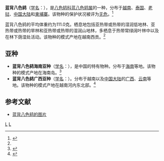 {{Speciesbox
| name = 蓝背八色鸫
| image = A monograph of the Pittidæ, or family of ant-thrushes (Plate IX) (8231506879), crop.jpg
| status = LC | status_system = IUCN3.1
| genus = Hydrornis
| species = soror
| authority = {{link-en|罗伯特·乔治·沃德洛·拉姆齐|Robert George Wardlaw Ramsay|Wardlaw-Ramsay}}, 1881<ref name='id2500'>{{cite web| url =http://www.bioinfo.cn/db05/BjdwSpecies.php?action=view&id=2500| title =蓝背八色鸫| work =《中国动物物种编目数据库》| publisher =中国科学院微生物研究所| author =中国科学院动物研究所| accessdate =2009-04-04| deadurl =yes| archiveurl =https://web.archive.org/web/20131203122335/http://www.bioinfo.cn/db05/BjdwSpecies.php?action=view| archivedate =2013-12-03}}</ref>
}}
'''蓝背八色鸫'''（[[学名|学名]]：{{lang|la|''Hydrornis soror''}}），是[[八色鸫科|八色鸫科]][[蓝八色鸫属|蓝八色鸫属]]的一种，分布于[[越南|越南]]、[[泰国|泰国]]、[[老挝|老挝]]、[[中国大陆|中国大陆]]和[[柬埔寨|柬埔寨]]。该物种的保护状况被评为[[无危|无危]]。<ref>{{cite web|url=http://www.birdlife.org/datazone/speciesfactsheet.php?id=3996&m=0|title=Pitta soror|publisher=[[国际鸟盟|BirdLife.org]]|accessdate=2011-06-27}}</ref>

蓝背八色鸫的平均体重约为111.0克。栖息地包括亚热带或热带的湿润低地林、亚热带或热带的旱林和亚热带或热带的湿润山地林，多栖息于热带常绿阔叶林中以及在林下荫湿处活动。该物种的模式产地在越南西贡。<ref name='id2500'/>

==亚种==
*'''蓝背八色鸫海南亚种'''（[[学名|学名]]：{{lang|la|''Hydrornis soror douglasi''}}），是中国的特有物种。分布于[[海南|海南]]等地。该物种的模式产地在海南岛。<ref name='id2501'>{{cite web| url =http://www.bioinfo.cn/db05/BjdwSpecies.php?action=view&id=2501| title =蓝背八色鸫海南亚种| work =《中国动物物种编目数据库》| publisher =中国科学院微生物研究所| author =中国科学院动物研究所| accessdate =2009-04-04| deadurl =yes| archiveurl =https://web.archive.org/web/20160305080214/http://www.bioinfo.cn/db05/BjdwSpecies.php?action=view&id=2501| archivedate =2016-03-05}}</ref>
*'''蓝背八色鸫广西亚种'''（[[学名|学名]]：{{lang|la|''Hydrornis soror tonkinensis''}}）。分布于越南以及[[中国大陆|中国大陆]]的[[广西|广西]]、[[云南|云南]]等地。该物种的模式产地在越南河内东北部。<ref name='id2502'>{{cite web| url =http://www.bioinfo.cn/db05/BjdwSpecies.php?action=view&id=2502| title =蓝背八色鸫广西亚种| work =《中国动物物种编目数据库》| publisher =中国科学院微生物研究所| author =中国科学院动物研究所| accessdate =2009-04-04| deadurl =yes| archiveurl =https://web.archive.org/web/20160305013507/http://www.bioinfo.cn/db05/BjdwSpecies.php?action=view&id=2502| archivedate =2016-03-05}}</ref>

== 参考文献 ==
{{reflist}}
* [https://pic.birdnet.cn/atlas//202010/10/154344u1y3wznlezgyeliz.jpg 蓝背八色鸫的图片]
{{Taxonbar|from=Q936369}}

[[Category:1881年描述的鸟类|L]]
[[Category:蓝八色鸫属|L]]